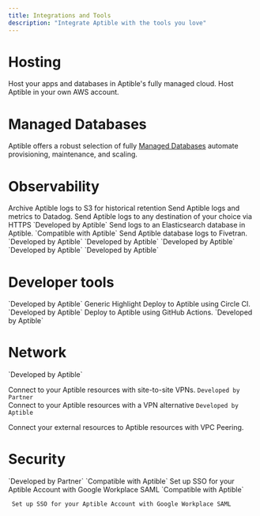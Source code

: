 ```yaml
---
title: Integrations and Tools
description: "Integrate Aptible with the tools you love"
---
```


# Hosting


<CardGroup cols={2}>
  <Card title="Aptible Hosted" icon="AWS" href="">
    Host your apps and databases in Aptible's fully managed cloud.
  </Card>
  <Card title="Self-Hosted AWS" icon="AWS">
    Host Aptible in your own AWS account.
     <Card title="Request Early Access"  href="">
  </Card>
</Card>
</CardGroup>
    

# Managed Databases
Aptible offers a robust selection of fully [Managed Databases](/docs/databases) automate provisioning, maintenance, and scaling.


<CardGroup cols={3}>
  <Card title="CouchDB" icon="database" >
  </Card>
  <Card title="Elasticsearch" icon="database" >
  </Card>
  <Card title="InfluxDB" icon="database" >
  </Card>
  <Card title="MongoDB" icon="database" >
  </Card>
  <Card title="PostgreSQL" icon="database" >
  </Card>
  <Card title="RabbitMQ" icon="database" >
  </Card>
  <Card title="Redis" icon="database">
  </Card>
  <Card title="SFTP" icon="database" >
  </Card>
</CardGroup>

# Observability

<CardGroup cols={3}>
  <Card title="Amazon S3" icon="aws" >
  Archive Aptible logs to S3 for historical retention
  </Card>
  <Card title="Datadog" icon="file-import" >
Send Aptible logs and metrics to Datadog.
  </Card>
   <Card title="Custom - HTTPS" icon="globe">
Send Aptible logs to any destination of your choice via HTTPS
  </Card>
   <Card title="Custom - Syslog" icon="globe">
  </Card>
  <Card title="Elasticsearch" icon="database" >
  `Developed by Aptible`
Send logs to an Elasticsearch database in Aptible.
  </Card>
  <Card title="Fivetran" icon="file-import">
  `Compatible with Aptible`
Send Aptible database logs to Fivetran.
  </Card>
  <Card title="Logentries" icon="file-import" >
  `Developed by Aptible`
  </Card>
  <Card title="LogDNA" icon="file-import" >
  `Developed by Aptible`
  </Card>
  <Card title="Logstash" icon="file-import" >
  `Developed by Aptible`
  </Card>
  <Card title="Papertrail" icon="file-import" >
  `Developed by Aptible`
  </Card>
  <Card title="Sumo Logic" icon="file-import" >
  `Developed by Aptible`
  </Card>

</CardGroup>

# Developer tools
<CardGroup cols={3}>
<Card title="Aptible CLI" icon="terminal" href="">
`Developed by Aptible`
</Card>
  <Card title="Custom CI/CD" icon="code-merge">
  Generic Highlight
  </Card>
  <Card title="Circle CI" icon="code-merge" >
  Deploy to Aptible using Circle CI.
  </Card>
  <Card title="GitHub Actions" icon="code-merge" >
  `Developed by Aptible`
  Deploy to Aptible using GitHub Actions.
  </Card>
  <Card title="Terraform" icon="code-compare"  href="">
`Developed by Aptible`
</Card>
</CardGroup>

# Network

<CardGroup cols={3}>
<Card title="Site-to-site VPNs " icon="chart-network" >
  `Developed by Aptible`

Connect to your Aptible resources with site-to-site VPNs.
</Card>
 <Card title="Twingate" icon="lock" >
  `Developed by Partner`\
  Connect to your Aptible resources with a VPN alternative
  </Card>
  <Card title="VPC Peering" icon="chart-network" >
  `Developed by Aptible`
  
Connect your external resources to Aptible resources with VPC Peering.
  </Card>

</CardGroup>

# Security
<CardGroup cols={3}>
<Card title="Entitle" icon="lock" >
   `Developed by Partner`
  </Card>
  <Card title="Google Workplace SAML" icon="lock" >
   `Compatible with Aptible`
Set up SSO for your Aptible Account with Google Workplace SAML

  </Card>
    <Card title="Okta SAML" icon="lock" >
     `Compatible with Aptible`

     Set up SSO for your Aptible Account with Google Workplace SAML

  </Card>

</CardGroup> 


